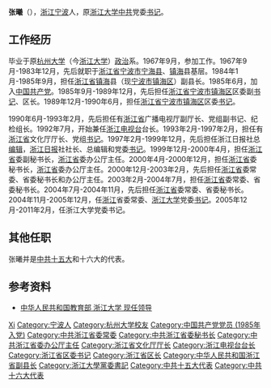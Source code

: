 '''张曦'''（{{bd|1945年|11月|catIdx=Zhang张}}），[[浙江|浙江]][[宁波|宁波]]人，原[[浙江大学|浙江大学]][[中共|中共]]党委[[书记|书记]]。

== 工作经历 ==
毕业于原[[杭州大学|杭州大学]]（今[[浙江大学|浙江大学]]）[[政治|政治]]系。1967年9月，参加工作。1967年9月-1983年12月，先后就职于[[浙江省|浙江省]][[宁波市|宁波市]][[宁海县_(浙江省)|宁海县]]、[[镇海|镇海]]县基层。1984年1月-1985年9月，担任[[浙江省|浙江省]][[镇海|镇海]]县（现[[宁波市|宁波市]][[镇海区_(宁波市)|镇海区]]）副县长。1985年6月，加入[[中国共产党|中国共产党]]。1985年9月-1989年12月，先后担任[[浙江省|浙江省]][[宁波市|宁波市]][[镇海区_(宁波市)|镇海区]]区委副[[书记|书记]]、区长。1989年12月-1990年6月，担任[[浙江省|浙江省]][[宁波市|宁波市]][[镇海区_(宁波市)|镇海区]]区委[[书记|书记]]。

1990年6月-1993年2月，先后担任有[[浙江省|浙江省]]广播电视厅副厅长、党组副书记、纪检组长。1992年7月，开始兼任[[浙江电视台|浙江电视台]]台长。1993年2月-1997年2月，担任有[[浙江省|浙江省]]文化厅厅长、党组[[书记|书记]]。1997年2月-1999年12月，先后担任浙江日报社总[[编辑|编辑]]，[[浙江日报|浙江日报]]社社长、总编辑和党委[[书记|书记]]。1999年12月-2000年4月，担任[[浙江省|浙江省]]委副秘书长，[[浙江省|浙江省]]委办公厅主任。2000年4月-2000年12月，担任[[浙江省|浙江省]]委秘书长，[[浙江省|浙江省]]委办公厅主任。2000年12月-2003年2月，先后担任[[浙江省|浙江省]]委常委、省委秘书长和办公厅主任。2003年2月-2004年7月，担任[[浙江省|浙江省]]委常委、省委秘书长。2004年7月-2004年11月，先后担任[[浙江省|浙江省]]委常委、省委秘书长。2004年11月-2005年12月，任[[浙江|浙江]]省委常委、[[浙江大学|浙江大学]]党委[[书记|书记]]。2005年12月-2011年2月，任浙江大学党委书记。

== 其他任职 ==
张曦并是[[中共十五大|中共十五大]]和十六大的代表。

== 参考资料 ==
* [https://web.archive.org/web/20070710171718/http://www.moe.edu.cn/edoas/website18/info6118.htm 中华人民共和国教育部 浙江大学 现任领导]

{{Authority control}}
{{DEFAULTSORT:Zhang张}}
[[Category:张姓|Xi]]
[[Category:宁波人|Category:宁波人]]
[[Category:杭州大学校友|Category:杭州大学校友]]
[[Category:中国共产党党员_(1985年入党)|Category:中国共产党党员 (1985年入党)]]
[[Category:中共浙江省委常委|Category:中共浙江省委常委]]
[[Category:中共浙江省委秘书长|Category:中共浙江省委秘书长]]
[[Category:中共浙江省委办公厅主任|Category:中共浙江省委办公厅主任]]
[[Category:浙江省文化厅厅长|Category:浙江省文化厅厅长]]
[[Category:浙江电视台台长|Category:浙江电视台台长]]
[[Category:浙江省区委书记|Category:浙江省区委书记]]
[[Category:浙江省区长|Category:浙江省区长]]
[[Category:中华人民共和国浙江省副县长|Category:中华人民共和国浙江省副县长]]
[[Category:浙江大學黨委書記|Category:浙江大學黨委書記]]
[[Category:中共十五大代表|Category:中共十五大代表]]
[[Category:中共十六大代表|Category:中共十六大代表]]